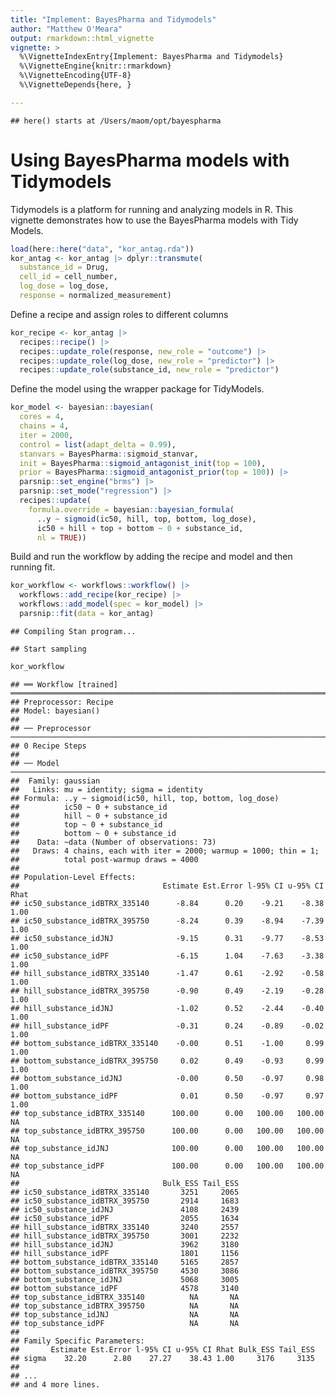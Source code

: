 ```yaml
---
title: "Implement: BayesPharma and Tidymodels"
author: "Matthew O'Meara"
output: rmarkdown::html_vignette
vignette: >
  %\VignetteIndexEntry{Implement: BayesPharma and Tidymodels}
  %\VignetteEngine{knitr::rmarkdown}
  %\VignetteEncoding{UTF-8}
  %\VignetteDepends{here, }

---
```






```
## here() starts at /Users/maom/opt/bayespharma
```
# Using BayesPharma models with Tidymodels

Tidymodels is a platform for running and analyzing models in R. This vignette
demonstrates how to use the BayesPharma models with Tidy Models.


```r
load(here::here("data", "kor_antag.rda"))
kor_antag <- kor_antag |> dplyr::transmute(
  substance_id = Drug,
  cell_id = cell_number,
  log_dose = log_dose,
  response = normalized_measurement)
```

Define a recipe and assign roles to different columns

```r
kor_recipe <- kor_antag |>
  recipes::recipe() |>
  recipes::update_role(response, new_role = "outcome") |>
  recipes::update_role(log_dose, new_role = "predictor") |>
  recipes::update_role(substance_id, new_role = "predictor")
```

Define the model using the \code{bayesian} wrapper package for TidyModels.

```r
kor_model <- bayesian::bayesian(
  cores = 4,
  chains = 4,
  iter = 2000,
  control = list(adapt_delta = 0.99),
  stanvars = BayesPharma::sigmoid_stanvar,
  init = BayesPharma::sigmoid_antagonist_init(top = 100),
  prior = BayesPharma::sigmoid_antagonist_prior(top = 100)) |>
  parsnip::set_engine("brms") |>
  parsnip::set_mode("regression") |>
  recipes::update(
    formula.override = bayesian::bayesian_formula(
      ..y ~ sigmoid(ic50, hill, top, bottom, log_dose),
      ic50 + hill + top + bottom ~ 0 + substance_id,
      nl = TRUE))
```

Build and run the workflow by adding the recipe and model and then running fit.

```r
kor_workflow <- workflows::workflow() |>
  workflows::add_recipe(kor_recipe) |>
  workflows::add_model(spec = kor_model) |>
  parsnip::fit(data = kor_antag)
```

```
## Compiling Stan program...
```

```
## Start sampling
```

```r
kor_workflow
```

```
## ══ Workflow [trained] ═══════════════════════════════════════════════════════════════════════════════════════════════════
## Preprocessor: Recipe
## Model: bayesian()
## 
## ── Preprocessor ─────────────────────────────────────────────────────────────────────────────────────────────────────────
## 0 Recipe Steps
## 
## ── Model ────────────────────────────────────────────────────────────────────────────────────────────────────────────────
##  Family: gaussian 
##   Links: mu = identity; sigma = identity 
## Formula: ..y ~ sigmoid(ic50, hill, top, bottom, log_dose) 
##          ic50 ~ 0 + substance_id
##          hill ~ 0 + substance_id
##          top ~ 0 + substance_id
##          bottom ~ 0 + substance_id
##    Data: ~data (Number of observations: 73) 
##   Draws: 4 chains, each with iter = 2000; warmup = 1000; thin = 1;
##          total post-warmup draws = 4000
## 
## Population-Level Effects: 
##                                Estimate Est.Error l-95% CI u-95% CI Rhat
## ic50_substance_idBTRX_335140      -8.84      0.20    -9.21    -8.38 1.00
## ic50_substance_idBTRX_395750      -8.24      0.39    -8.94    -7.39 1.00
## ic50_substance_idJNJ              -9.15      0.31    -9.77    -8.53 1.00
## ic50_substance_idPF               -6.15      1.04    -7.63    -3.38 1.00
## hill_substance_idBTRX_335140      -1.47      0.61    -2.92    -0.58 1.00
## hill_substance_idBTRX_395750      -0.90      0.49    -2.19    -0.28 1.00
## hill_substance_idJNJ              -1.02      0.52    -2.44    -0.40 1.00
## hill_substance_idPF               -0.31      0.24    -0.89    -0.02 1.00
## bottom_substance_idBTRX_335140    -0.00      0.51    -1.00     0.99 1.00
## bottom_substance_idBTRX_395750     0.02      0.49    -0.93     0.99 1.00
## bottom_substance_idJNJ            -0.00      0.50    -0.97     0.98 1.00
## bottom_substance_idPF              0.01      0.50    -0.97     0.97 1.00
## top_substance_idBTRX_335140      100.00      0.00   100.00   100.00   NA
## top_substance_idBTRX_395750      100.00      0.00   100.00   100.00   NA
## top_substance_idJNJ              100.00      0.00   100.00   100.00   NA
## top_substance_idPF               100.00      0.00   100.00   100.00   NA
##                                Bulk_ESS Tail_ESS
## ic50_substance_idBTRX_335140       3251     2065
## ic50_substance_idBTRX_395750       2914     1683
## ic50_substance_idJNJ               4108     2439
## ic50_substance_idPF                2055     1634
## hill_substance_idBTRX_335140       3240     2557
## hill_substance_idBTRX_395750       3001     2232
## hill_substance_idJNJ               3962     3180
## hill_substance_idPF                1801     1156
## bottom_substance_idBTRX_335140     5165     2857
## bottom_substance_idBTRX_395750     4530     3086
## bottom_substance_idJNJ             5068     3005
## bottom_substance_idPF              4578     3140
## top_substance_idBTRX_335140          NA       NA
## top_substance_idBTRX_395750          NA       NA
## top_substance_idJNJ                  NA       NA
## top_substance_idPF                   NA       NA
## 
## Family Specific Parameters: 
##       Estimate Est.Error l-95% CI u-95% CI Rhat Bulk_ESS Tail_ESS
## sigma    32.20      2.80    27.27    38.43 1.00     3176     3135
## 
## ...
## and 4 more lines.
```
